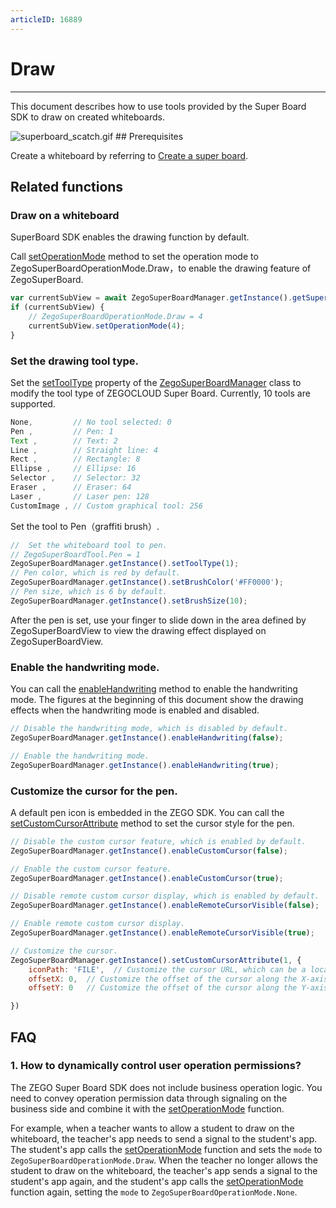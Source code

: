 ```yaml
---
articleID: 16889
---
```


# Draw 

- - -


This document describes how to use tools provided by the Super Board SDK to draw on created whiteboards.

<Frame width="auto" height="auto" >
  <img src="https://media-resource.spreading.io/docuo/workspace741/896bc39e2e65b82d5670b01b7c131c30/1ced8ebc21.gif" alt="superboard_scatch.gif"/>
</Frame>
## Prerequisites

Create a whiteboard by referring to [Create a super board](../quick-start/create-white-board.mdx).

## Related functions

### Draw on a whiteboard


<Note title="Note">

SuperBoard SDK enables the drawing function by default.
</Note>

Call [setOperationMode](@setOperationMode) method to set the operation mode to ZegoSuperBoardOperationMode.Draw，to enable the drawing feature of ZegoSuperBoard.

```javascript
var currentSubView = await ZegoSuperBoardManager.getInstance().getSuperBoardView().getCurrentSuperBoardSubView();
if (currentSubView) {
    // ZegoSuperBoardOperationMode.Draw = 4
    currentSubView.setOperationMode(4);
}
```

### Set the drawing tool type.

Set the [setToolType](@setToolType) property of the [ZegoSuperBoardManager](@-ZegoSuperBoardManager) class to modify the tool type of ZEGOCLOUD Super Board. Currently, 10 tools are supported.


```javascript
None,         // No tool selected: 0
Pen ,         // Pen: 1
Text ,        // Text: 2
Line ,        // Straight line: 4
Rect ,        // Rectangle: 8
Ellipse ,     // Ellipse: 16
Selector ,    // Selector: 32
Eraser ,      // Eraser: 64
Laser ,       // Laser pen: 128
CustomImage , // Custom graphical tool: 256
```

Set the tool to Pen（graffiti brush）.

```javascript
//  Set the whiteboard tool to pen.
// ZegoSuperBoardTool.Pen = 1
ZegoSuperBoardManager.getInstance().setToolType(1);
// Pen color, which is red by default.
ZegoSuperBoardManager.getInstance().setBrushColor('#FF0000');
// Pen size, which is 6 by default.
ZegoSuperBoardManager.getInstance().setBrushSize(10);
```

After the pen is set, use your finger to slide down in the area defined by ZegoSuperBoardView to view the drawing effect displayed on ZegoSuperBoardView.

### Enable the handwriting mode.

You can call the [enableHandwriting](@enableHandwriting) method to enable the handwriting mode. The figures at the beginning of this document show the drawing effects when the handwriting mode is enabled and disabled.

```javascript
// Disable the handwriting mode, which is disabled by default.
ZegoSuperBoardManager.getInstance().enableHandwriting(false);

// Enable the handwriting mode.
ZegoSuperBoardManager.getInstance().enableHandwriting(true);
```

### Customize the cursor for the pen.

A default pen icon is embedded in the ZEGO SDK. You can call the [setCustomCursorAttribute](@setCustomCursorAttribute) method to set the cursor style for the pen.

```javascript
// Disable the custom cursor feature, which is enabled by default.
ZegoSuperBoardManager.getInstance().enableCustomCursor(false);

// Enable the custom cursor feature.
ZegoSuperBoardManager.getInstance().enableCustomCursor(true);

// Disable remote custom cursor display, which is enabled by default.
ZegoSuperBoardManager.getInstance().enableRemoteCursorVisible(false);

// Enable remote custom cursor display. 
ZegoSuperBoardManager.getInstance().enableRemoteCursorVisible(true);

// Customize the cursor.
ZegoSuperBoardManager.getInstance().setCustomCursorAttribute(1, {
    iconPath: 'FILE',  // Customize the cursor URL, which can be a local or remote URL.
    offsetX: 0,  // Customize the offset of the cursor along the X-axis.
    offsetY: 0   // Customize the offset of the cursor along the Y-axis.

})
```

## FAQ

### 1. How to dynamically control user operation permissions?

The ZEGO Super Board SDK does not include business operation logic. You need to convey operation permission data through signaling on the business side and combine it with the [setOperationMode](@setOperationMode) function.

For example, when a teacher wants to allow a student to draw on the whiteboard, the teacher's app needs to send a signal to the student's app. The student's app calls the [setOperationMode](@setOperationMode) function and sets the `mode` to `ZegoSuperBoardOperationMode.Draw`. When the teacher no longer allows the student to draw on the whiteboard, the teacher's app sends a signal to the student's app again, and the student's app calls the [setOperationMode](@setOperationMode) function again, setting the `mode` to `ZegoSuperBoardOperationMode.None`.

